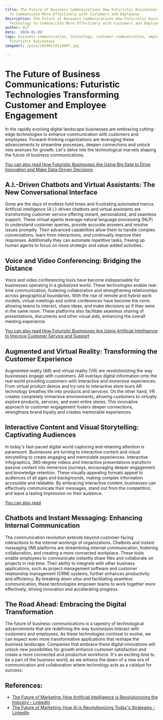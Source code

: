 ```yaml
---
title: The Future of Business Communications How Futuristic Businesses Are Using Technology
  to Communicate More Effectively with Customers and Employees
description: The Future of Business Communications How Futuristic Businesses Are Using
  Technology to Communicate More Effectively with Customers and Employees
author: Usf
date: '2024-01-06'
tags: business communication, technology, customer communication, employee communication,
  futuristic businesses
imageUrl: /pixa/20240118114607.jpg

---
```

# The Future of Business Communications: Futuristic Technologies Transforming Customer and Employee Engagement

In the rapidly evolving digital landscape businesses are embracing cutting-edge technologies to  enhance  communication with customers and employees. Forward-thinking organizations are leveraging these advancements to streamline processes, deepen connections and  unlock new avenues for growth. Let's delve  into the technological marvels shaping the future  of business communications.

[You can also read How Futuristic Businesses Are  Using Big Data to Drive Innovation and Make  Data-Driven Decisions](How%20Futuristic%20Businesses%20Are%20Using%20Big%20Data%20to%20Drive%20Innovation%20and%20Make%20Data-Driven%20Decisions)


## A.I.-Driven Chatbots and Virtual Assistants: The New  Conversational Interface

Gone are the days of endless hold times and frustrating automated menus. Artificial intelligence (A.I.)-driven chatbots and virtual  assistants  are transforming customer service offering  instant, personalized, and seamless  support. These virtual  agents leverage natural language processing (NLP) to understand customer queries, provide accurate  answers and resolve issues promptly. Their advanced capabilities allow them to handle complex conversations, learn from  interactions, and continually improve their responses. Additionally they can  automate  repetitive tasks, freeing up human agents  to focus  on more  strategic and value-added activities.

## Voice and Video Conferencing: Bridging the Distance

Voice and  video conferencing tools  have become indispensable for businesses operating in a globalized world. These technologies enable real-time communication, fostering collaboration and  strengthening  relationships across geographical boundaries. With the  rise of remote and hybrid work models, virtual meetings and  online conferences have become the norm  allowing teams to interact, share ideas,  and make  decisions as if they were in the same  room. These platforms also facilitate seamless sharing of presentations, documents  and other visual aids, enhancing the overall meeting experience.

[You can also read  How Futuristic Businesses Are Using Artificial Intelligence to Improve Customer Service and  Support](How%20Futuristic%20Businesses%20Are%20Using%20Artificial%20Intelligence%20to%20Improve%20Customer%20Service%20and%20Support)


## Augmented and Virtual Reality: Transforming the Customer  Experience

Augmented reality (AR) and virtual reality (VR) are revolutionizing the way businesses engage with customers. AR overlays digital information onto the real world providing customers  with interactive and immersive experiences.  From  virtual product demos and try-ons to interactive  store tours AR technology breathes life into products and services. On the other hand,  VR creates completely immersive environments, allowing  customers to virtually explore products, services, and  even entire stores. This innovative approach to customer engagement  fosters deeper connections, strengthens brand loyalty and creates memorable experiences.

## Interactive Content and  Visual Storytelling: Captivating Audiences

In today's fast-paced digital world capturing and  retaining attention is paramount. Businesses are turning to interactive content and visual storytelling  to create engaging and memorable experiences. Interactive infographics, 360-degree videos and interactive presentations transform passive content  into immersive journeys, encouraging deeper  engagement and knowledge retention. These visually appealing formats appeal to audiences of all ages and backgrounds, making complex information accessible and relatable. By embracing interactive  content, businesses can effectively communicate their messages, stand out from the competition, and  leave a lasting impression on their audience.

[You can also read ]()


## Chatbots  and Instant Messaging: Enhancing Internal Communication

The communication revolution extends beyond customer-facing interactions to the internal workings of organizations. Chatbots  and instant messaging (IM) platforms are streamlining internal communication, fostering collaboration,  and creating a more connected workplace. These  tools enable employees to communicate  instantly share files and collaborate on projects in real time. Their ability to integrate with other business applications, such  as project management software and customer relationship management (CRM) systems, further enhances productivity and efficiency. By breaking down silos and facilitating seamless communication, these technologies empower teams to work together more effectively, driving innovation and accelerating progress.

## The Road Ahead: Embracing the Digital Transformation

The future  of business communications is a tapestry of technological advancements that are redefining the way businesses interact with customers and employees. As these technologies  continue to evolve,  we can expect even more transformative applications  that reshape the business landscape. Companies that embrace these digital innovations will unlock new possibilities for growth enhance customer satisfaction and create a  more connected and  productive  workforce. It's an  exciting time to be a part of the business world, as we witness the dawn of a new  era of communication and collaboration  where technology acts as a catalyst for success.

## References:
- [The Future of Marketing: How Artificial Intelligence is Revolutionizing the Industry - LinkedIn](https://www.linkedin.com/pulse/future-marketing-how-artificial-intelligence-industry-michail-bprkf)
- [The Future of Marketing: How AI is Revolutionizing Today's Strategies - LinkedIn](https://www.linkedin.com/pulse/future-marketing-how-ai-revolutionizing-todays-heather-simsons)
